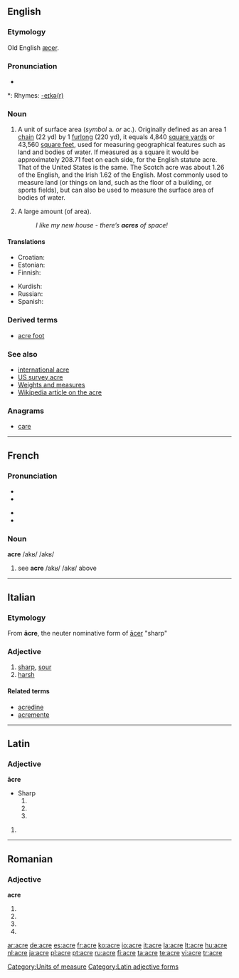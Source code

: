 {{see|Acre}}
==English==

===Etymology===
Old English [[æcer]].

===Pronunciation===
* {{audio|en-us-acre.ogg|Audio (US)}}

*: Rhymes: [[Rhymes:English:-eɪkə(r)|-eɪkə(r)]]

===Noun===
{{en-noun}}

# A unit of surface area (''symbol'' a. ''or'' ac.). Originally defined as an area 1 [[chain]] (22 yd) by 1 [[furlong]] (220 yd), it equals 4,840 [[square yard]]s or 43,560 [[square foot|square feet]], used for measuring geographical features such as land and bodies of water. If measured as a square it would be approximately 208.71 feet on each side, for the English statute acre. That of the United States is the same. The Scotch acre was about 1.26 of the English, and the Irish 1.62 of the English. Most commonly used to measure land (or things on land, such as the floor of a building, or sports fields), but can also be used to measure the surface area of bodies of water.
# {{in plural|informal}} A large amount (of area).
#: ''I like my new house - there’s '''acres''' of space!''

====Translations====

{{trans-top|Unit of surface area}}
* Croatian: {{t-|hr|aker|m}}
* Estonian: {{t-|et|aaker}}
* Finnish: {{t-|fi|eekkeri}}
{{trans-mid}}
* Kurdish: {{KUchar|[[به‌رجووت]]}}
* Russian: {{t-|ru|акр|sc=Cyrl}}
* Spanish: {{t+|es|acre|m}}
{{trans-bottom}}

===Derived terms===
* [[acre foot]]

===See also===
* [[international acre]]
* [[US survey acre]]
* [[Appendix:Weights_and_measures|Weights and measures]]
* [[w:Acre|Wikipedia article on the acre]]

===Anagrams===
* [[care]]

[[Category:Units of measure]]

----

==French==

===Pronunciation===
*{{audio|Fr-acre.ogg|audio}}
* {{audio|en-us-acre.ogg|Audio (US)}}

* {{IPA|/akʁ/}}
* {{SAMPA|/akR/}}

===Noun===
'''acre''' /akʁ/ /akʁ/

# see '''acre''' /akʁ/ /akʁ/ above

----

==Italian==

===Etymology===
From {{L.|it}} '''ācre''', the neuter nominative form of [[acer#Latin|ācer]] "sharp"

===Adjective===
{{it-adj|acr|e|i}}

# [[sharp]], [[sour]]
# [[harsh]]

====Related terms====
* [[acredine]]
* [[acremente]]

----

==Latin==

===Adjective===
'''ācre'''
* Sharp
*# {{inflection of|acer#Latin|ācer|n|nom|s}}
*# {{inflection of|acer#Latin|ācer|n|acc|s}}
*# {{inflection of|acer#Latin|ācer|n|voc|s}}

# {{defn|Latin}}

[[Category:Latin adjective forms]]

----

==Romanian==

===Adjective===
'''acre'''

# {{ro-form-adj|fp|n|acru}}
# {{ro-form-adj|fp|a|acru}}
# {{ro-form-adj|np|n|acru}}
# {{ro-form-adj|np|a|acru}}

[[ar:acre]]
[[de:acre]]
[[es:acre]]
[[fr:acre]]
[[ko:acre]]
[[io:acre]]
[[it:acre]]
[[la:acre]]
[[lt:acre]]
[[hu:acre]]
[[nl:acre]]
[[ja:acre]]
[[pl:acre]]
[[pt:acre]]
[[ru:acre]]
[[fi:acre]]
[[ta:acre]]
[[te:acre]]
[[vi:acre]]
[[tr:acre]]